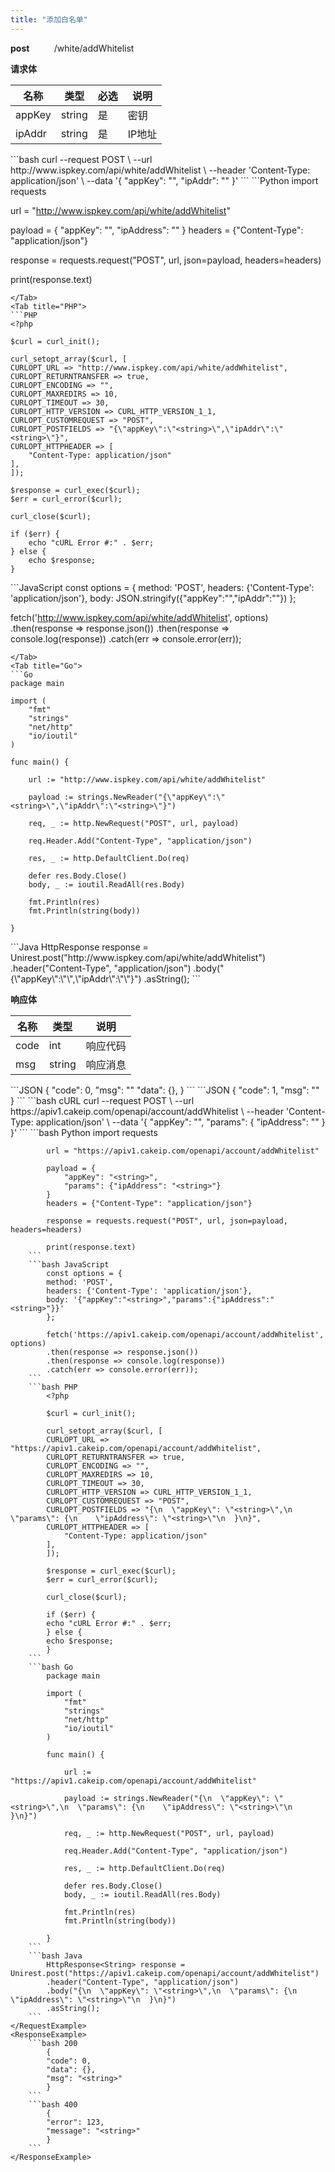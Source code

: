 ```yaml
---
title: "添加白名单"
---
```


**post** &nbsp; &nbsp;&nbsp; &nbsp;&nbsp; &nbsp;/white/addWhitelist

**请求体**

| 名称 | 类型 | 必选 | 说明 |
|---|---|---|---|
| appKey | string | 是 | 密钥 |
| ipAddr | string | 是 | IP地址 |

<Tabs>
<Tab title="cURL">
```bash
curl --request POST \
--url http://www.ispkey.com/api/white/addWhitelist \
--header 'Content-Type: application/json' \
--data '{
"appKey": "<string>",
"ipAddr": "<string>"
}'
```
</Tab>
<Tab title="Python">
```Python
import requests

url = "http://www.ispkey.com/api/white/addWhitelist"

payload = {
    "appKey": "<string>",
    "ipAddress": "<string>"
}
headers = {"Content-Type": "application/json"}

response = requests.request("POST", url, json=payload, headers=headers)

print(response.text)
```
</Tab>
<Tab title="PHP">
```PHP
<?php

$curl = curl_init();

curl_setopt_array($curl, [
CURLOPT_URL => "http://www.ispkey.com/api/white/addWhitelist",
CURLOPT_RETURNTRANSFER => true,
CURLOPT_ENCODING => "",
CURLOPT_MAXREDIRS => 10,
CURLOPT_TIMEOUT => 30,
CURLOPT_HTTP_VERSION => CURL_HTTP_VERSION_1_1,
CURLOPT_CUSTOMREQUEST => "POST",
CURLOPT_POSTFIELDS => "{\"appKey\":\"<string>\",\"ipAddr\":\"<string>\"}",
CURLOPT_HTTPHEADER => [
    "Content-Type: application/json"
],
]);

$response = curl_exec($curl);
$err = curl_error($curl);

curl_close($curl);

if ($err) {
    echo "cURL Error #:" . $err;
} else {
    echo $response;
}
```
</Tab>
<Tab title="JavaScript">
```JavaScript
const options = {
    method: 'POST',
    headers: {'Content-Type': 'application/json'},
    body: JSON.stringify({"appKey":"<string>","ipAddr":"<string>"})
};

fetch('http://www.ispkey.com/api/white/addWhitelist', options)
.then(response => response.json())
.then(response => console.log(response))
.catch(err => console.error(err));
```
</Tab>
<Tab title="Go">
```Go
package main

import (
    "fmt"
    "strings"
    "net/http"
    "io/ioutil"
)

func main() {

    url := "http://www.ispkey.com/api/white/addWhitelist"

    payload := strings.NewReader("{\"appKey\":\"<string>\",\"ipAddr\":\"<string>\"}")

    req, _ := http.NewRequest("POST", url, payload)

    req.Header.Add("Content-Type", "application/json")

    res, _ := http.DefaultClient.Do(req)

    defer res.Body.Close()
    body, _ := ioutil.ReadAll(res.Body)

    fmt.Println(res)
    fmt.Println(string(body))

}
```
</Tab>
<Tab title="Java">
```Java
HttpResponse<String> response = Unirest.post("http://www.ispkey.com/api/white/addWhitelist")
.header("Content-Type", "application/json")
.body("{\"appKey\":\"<string>\",\"ipAddr\":\"<string>\"}")
.asString();
```
</Tab>
</Tabs>


**响应体**

| 名称 | 类型 | 说明 |
|---|---|---|
| code | int | 响应代码 |
| msg | string | 响应消息 |

<Tabs>
<Tab title="成功">
```JSON
{
  "code": 0,
  "msg": "<string>"
  "data": {},
}
```
</Tab>
<Tab title="失败">
```JSON
{
  "code": 1,
  "msg": "<string>"
}
```
</Tab>
</Tabs>


<RequestExample>
        ```bash cURL
            curl --request POST \
            --url https://apiv1.cakeip.com/openapi/account/addWhitelist \
            --header 'Content-Type: application/json' \
            --data '{
            "appKey": "<string>",
            "params": {
                "ipAddress": "<string>"
            }
            }'
        ```
        ```bash Python
            import requests

            url = "https://apiv1.cakeip.com/openapi/account/addWhitelist"

            payload = {
                "appKey": "<string>",
                "params": {"ipAddress": "<string>"}
            }
            headers = {"Content-Type": "application/json"}

            response = requests.request("POST", url, json=payload, headers=headers)

            print(response.text)
        ```
        ```bash JavaScript
            const options = {
            method: 'POST',
            headers: {'Content-Type': 'application/json'},
            body: '{"appKey":"<string>","params":{"ipAddress":"<string>"}}'
            };

            fetch('https://apiv1.cakeip.com/openapi/account/addWhitelist', options)
            .then(response => response.json())
            .then(response => console.log(response))
            .catch(err => console.error(err));
        ```
        ```bash PHP
            <?php

            $curl = curl_init();

            curl_setopt_array($curl, [
            CURLOPT_URL => "https://apiv1.cakeip.com/openapi/account/addWhitelist",
            CURLOPT_RETURNTRANSFER => true,
            CURLOPT_ENCODING => "",
            CURLOPT_MAXREDIRS => 10,
            CURLOPT_TIMEOUT => 30,
            CURLOPT_HTTP_VERSION => CURL_HTTP_VERSION_1_1,
            CURLOPT_CUSTOMREQUEST => "POST",
            CURLOPT_POSTFIELDS => "{\n  \"appKey\": \"<string>\",\n  \"params\": {\n    \"ipAddress\": \"<string>\"\n  }\n}",
            CURLOPT_HTTPHEADER => [
                "Content-Type: application/json"
            ],
            ]);

            $response = curl_exec($curl);
            $err = curl_error($curl);

            curl_close($curl);

            if ($err) {
            echo "cURL Error #:" . $err;
            } else {
            echo $response;
            }
        ```
        ```bash Go
            package main

            import (
                "fmt"
                "strings"
                "net/http"
                "io/ioutil"
            )

            func main() {

                url := "https://apiv1.cakeip.com/openapi/account/addWhitelist"

                payload := strings.NewReader("{\n  \"appKey\": \"<string>\",\n  \"params\": {\n    \"ipAddress\": \"<string>\"\n  }\n}")

                req, _ := http.NewRequest("POST", url, payload)

                req.Header.Add("Content-Type", "application/json")

                res, _ := http.DefaultClient.Do(req)

                defer res.Body.Close()
                body, _ := ioutil.ReadAll(res.Body)

                fmt.Println(res)
                fmt.Println(string(body))

            }
        ```
        ```bash Java
            HttpResponse<String> response = Unirest.post("https://apiv1.cakeip.com/openapi/account/addWhitelist")
            .header("Content-Type", "application/json")
            .body("{\n  \"appKey\": \"<string>\",\n  \"params\": {\n    \"ipAddress\": \"<string>\"\n  }\n}")
            .asString();
        ```
    </RequestExample>
    <ResponseExample>
        ```bash 200
            {
            "code": 0,
            "data": {},
            "msg": "<string>"
            }
        ```
        ```bash 400
            {
            "error": 123,
            "message": "<string>"
            }
        ```
    </ResponseExample>